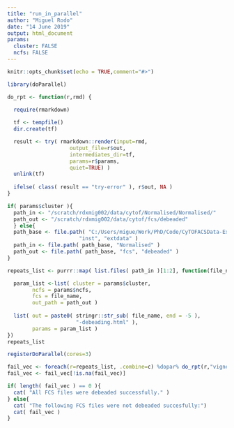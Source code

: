 ```yaml
---
title: "run_in_parallel"
author: "Miguel Rodo"
date: "14 June 2019"
output: html_document
params:
  cluster: FALSE
  ncfs: FALSE
---
```


```r
knitr::opts_chunk$set(echo = TRUE,comment="#>")
```

```r
library(doParallel)
```

```r
do_rpt <- function(r,rmd) {

  require(rmarkdown)
  
  tf <- tempfile()
  dir.create(tf)

  result <- try( rmarkdown::render(input=rmd,
                    output_file=r$out,
                    intermediates_dir=tf,
                    params=r$params,
                    quiet=TRUE) )
  unlink(tf)
  
  ifelse( class( result == "try-error" ), r$out, NA )
}
```

```r
if( params$cluster ){
  path_in <- "/scratch/rdxmig002/data/cytof/Normalised/Normalised/"
  path_out <- "/scratch/rdxmig002/data/cytof/fcs/debeaded"
  } else{
  path_base <- file.path( "C:/Users/migue/Work/PhD/Code/CyTOFACSData-External", 
                       "inst", "extdata" )
  path_in <- file.path( path_base, "Normalised" )
  path_out <- file.path( path_base, "fcs", "debeaded" )
}

repeats_list <- purrr::map( list.files( path_in )[1:2], function(file_name){

  param_list <-list( cluster = params$cluster,
        ncfs = params$ncfs, 
        fcs = file_name, 
        out_path = path_out )
  
  list( out = paste0( stringr::str_sub( file_name, end = -5 ), 
                      "-debeading.html" ), 
        params = param_list )
})
repeats_list
```

```r
registerDoParallel(cores=3)

fail_vec <- foreach(r=repeats_list, .combine=c) %dopar% do_rpt(r,"vignettes/bead_identification.Rmd" ) 
fail_vec <- fail_vec[!is.na(fail_vec)]

if( length( fail_vec ) == 0 ){
  cat( "All FCS files were debeaded successfully." )
} else{
  cat( "The following FCS files were not debeaded succesfully:")
  cat( fail_vec )
}
```